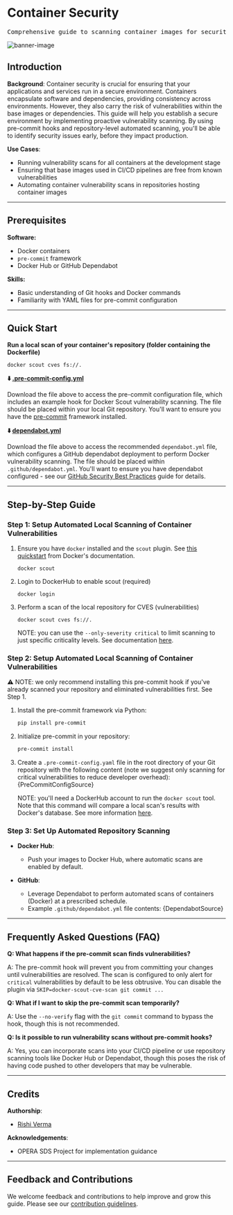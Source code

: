 
# Container Security

<pre align="center">Comprehensive guide to scanning container images for security vulnerabilities using pre-commit hooks and automated repository scanning tools.</pre>

![banner-image](/img/container-security-screen.png)

## Introduction

**Background**: Container security is crucial for ensuring that your applications and services run in a secure environment. Containers encapsulate software and dependencies, providing consistency across environments. However, they also carry the risk of vulnerabilities within the base images or dependencies. This guide will help you establish a secure environment by implementing proactive vulnerability scanning. By using pre-commit hooks and repository-level automated scanning, you'll be able to identify security issues early, before they impact production.

**Use Cases**:
- Running vulnerability scans for all containers at the development stage
- Ensuring that base images used in CI/CD pipelines are free from known vulnerabilities
- Automating container vulnerability scans in repositories hosting container images

---

## Prerequisites
**Software:**
- Docker containers
- `pre-commit` framework
- Docker Hub or GitHub Dependabot

**Skills:**
- Basic understanding of Git hooks and Docker commands
- Familiarity with YAML files for pre-commit configuration

---

## Quick Start

**Run a local scan of your container's repository (folder containing the Dockerfile)**

```
docker scout cves fs://.
```

**⬇️ [.pre-commit-config.yml](.pre-commit-config.yml)**

Download the file above to access the pre-commit configuration file, which includes an example hook for Docker Scout vulnerability scanning. The file should be placed within your local Git repository. You'll want to ensure you have the [pre-commit](https://pre-commit.com) framework installed. 

**⬇️ [dependabot.yml](dependabot.yml)**

Download the file above to access the recommended `dependabot.yml` file, which configures a GitHub dependabot deployment to perform Docker vulnerability scanning. The file should be placed within `.github/dependabot.yml`. You'll want to ensure you have dependabot configured - see our [GitHub Security Best Practices](/docs/guides/software-lifecycle/security/github-security/README.md) guide for details. 

---

## Step-by-Step Guide

### Step 1: Setup Automated Local Scanning of Container Vulnerabilities

1. Ensure you have `docker` installed and the `scout` plugin. See [this quickstart](https://docs.docker.com/scout/quickstart/#step-2-enable-docker-scout) from Docker's documentation.

    `docker scout`

2. Login to DockerHub to enable scout (required)

    ```
    docker login
    ```

3. Perform a scan of the local repository for CVES (vulnerabilities)

    ```
    docker scout cves fs://.
    ```

    NOTE: you can use the `--only-severity critical` to limit scanning to just specific criticality levels. See documentation [here](https://docs.docker.com/reference/cli/docker/scout/cves/#options). 

### Step 2: Setup Automated Local Scanning of Container Vulnerabilities

⚠️ NOTE: we only recommend installing this pre-commit hook if you've already scanned your repository and eliminated vulnerabilities first. See Step 1.

1. Install the pre-commit framework via Python:
   ```bash
   pip install pre-commit
   ```
2. Initialize pre-commit in your repository:
   ```bash
   pre-commit install
   ```
3. Create a `.pre-commit-config.yaml` file in the root directory of your Git repository with the following content (note we suggest only scanning for critical vulnerabilities to reduce developer overhead):
   <CodeBlock language="yaml">{PreCommitConfigSource}</CodeBlock>

   NOTE: you'll need a DockerHub account to run the `docker scout` tool. Note that this command will compare a local scan's results with Docker's database. See more information [here](https://docs.docker.com/scout/quickstart/).

### Step 3: Set Up Automated Repository Scanning
- **Docker Hub**:
   - Push your images to Docker Hub, where automatic scans are enabled by default.

- **GitHub**:
   - Leverage Dependabot to perform automated scans of containers (Docker) at a prescribed schedule.
   - Example `.github/dependabot.yml` file contents:
   <CodeBlock language="yaml">{DependabotSource}</CodeBlock>

---

## Frequently Asked Questions (FAQ)

**Q: What happens if the pre-commit scan finds vulnerabilities?**

A: The pre-commit hook will prevent you from committing your changes until vulnerabilities are resolved. The scan is configured to only alert for `critical` vulnerabilities by default to be less obtrusive. You can disable the plugin via `SKIP=docker-scout-cve-scan git commit ...`

**Q: What if I want to skip the pre-commit scan temporarily?**

A: Use the `--no-verify` flag with the `git commit` command to bypass the hook, though this is not recommended.

**Q: Is it possible to run vulnerability scans without pre-commit hooks?**

A: Yes, you can incorporate scans into your CI/CD pipeline or use repository scanning tools like Docker Hub or Dependabot, though this poses the risk of having code pushed to other developers that may be vulnerable.

---

## Credits 

**Authorship**:
- [Rishi Verma](https://www.github.com/riverma)

**Acknowledgements**:
* OPERA SDS Project for implementation guidance

---

## Feedback and Contributions

We welcome feedback and contributions to help improve and grow this guide. Please see our [contribution guidelines](https://nasa-ammos.github.io/slim/docs/contribute/contributing/).
